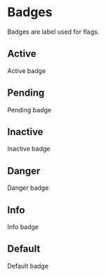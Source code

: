 
<Meta title="CSS/Components/Badge" />

# Badges

Badges are label used for flags.

## Active

<Preview>
  <div className="p-badge--active">Active badge</div>
</Preview>

## Pending

<Preview>
  <div className="p-badge--pending">Pending badge</div>
</Preview>

## Inactive

<Preview>
  <div className="p-badge--inactive">Inactive badge</div>
</Preview>

## Danger

<Preview>
  <div className="p-badge--danger">Danger badge</div>
</Preview>

## Info

<Preview>
  <div className="p-badge--info">Info badge</div>
</Preview>

## Default

<Preview>
  <div className="p-badge--default">Default badge</div>
</Preview>
